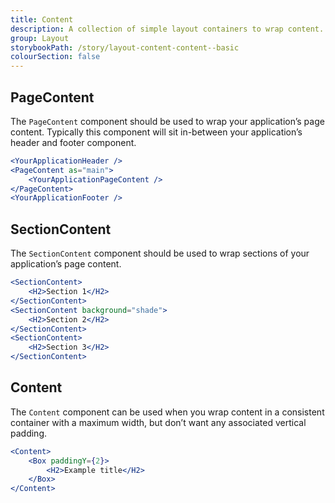 ```yaml
---
title: Content
description: A collection of simple layout containers to wrap content.
group: Layout
storybookPath: /story/layout-content-content--basic
colourSection: false
---
```


## PageContent

The `PageContent` component should be used to wrap your application’s page content. Typically this component will sit in-between your application’s header and footer component.

```jsx
<YourApplicationHeader />
<PageContent as="main">
	<YourApplicationPageContent />
</PageContent>
<YourApplicationFooter />
```

## SectionContent

The `SectionContent` component should be used to wrap sections of your application’s page content.

```jsx
<SectionContent>
	<H2>Section 1</H2>
</SectionContent>
<SectionContent background="shade">
	<H2>Section 2</H2>
</SectionContent>
<SectionContent>
	<H2>Section 3</H2>
</SectionContent>
```

## Content

The `Content` component can be used when you wrap content in a consistent container with a maximum width, but don’t want any associated vertical padding.

```jsx
<Content>
	<Box paddingY={2}>
		<H2>Example title</H2>
	</Box>
</Content>
```
